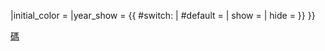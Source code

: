 <includeonly>{{台灣客運
|sys = 台北聯營公車
|line = {{{1|}}}
|type = {{{2|}}}
|year = {{{5|}}}
|line_color = 
|line_backcolor =
|initial = {{ #switch: {{{7}}} | #default = 聯營 | full = 台北聯營 | short = 聯 | non = }}
|initial_color = 
|year_show = {{ #switch: {{{6}}} | #default {{{5|}}} = |  show = {{{5|}}} | hide = }}
}}</includeonly><noinclude>{{Documentation}}[[Category:台灣客運模板|碼]]</noinclude>